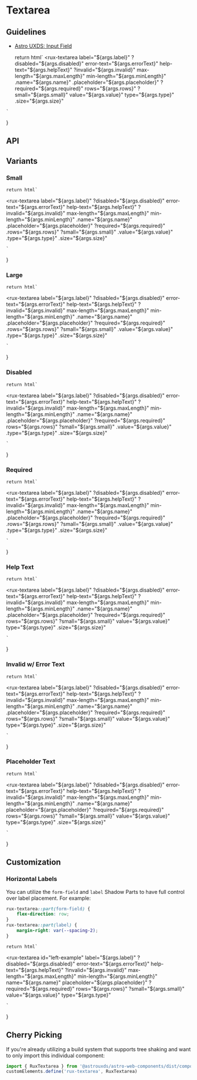 
<Meta of={TextareaStories} />

# Textarea

## Guidelines

* [Astro UXDS: Input Field](https://www.astrouxds.com/components/input-field/)

    return html`
<rux-textarea
    label="${args.label}"
    ?disabled="${args.disabled}"
    error-text="${args.errorText}"
    help-text="${args.helpText}"
    ?invalid="${args.invalid}"
    max-length="${args.maxLength}"
    min-length="${args.minLength}"
    .name="${args.name}"
    .placeholder="${args.placeholder}"
    ?required="${args.required}"
    rows="${args.rows}"
    ?small="${args.small}"
    value="${args.value}"
    type="${args.type}"
    .size="${args.size}"
></rux-textarea>
    `
}

<Canvas>
  <Story of={TextareaStories.Default_} />
</Canvas>

## API

<ArgsTable of="rux-textarea" />

## Variants

### Small

    return html`
<rux-textarea
    label="${args.label}"
    ?disabled="${args.disabled}"
    error-text="${args.errorText}"
    help-text="${args.helpText}"
    ?invalid="${args.invalid}"
    max-length="${args.maxLength}"
    min-length="${args.minLength}"
    .name="${args.name}"
    .placeholder="${args.placeholder}"
    ?required="${args.required}"
    .rows="${args.rows}"
    ?small="${args.small}"
    .value="${args.value}"
    .type="${args.type}"
    .size="${args.size}"
></rux-textarea>
    `
}

<Canvas>
  <Story of={TextareaStories.Small_} />
</Canvas>

### Large

    return html`
<rux-textarea
    label="${args.label}"
    ?disabled="${args.disabled}"
    error-text="${args.errorText}"
    help-text="${args.helpText}"
    ?invalid="${args.invalid}"
    max-length="${args.maxLength}"
    min-length="${args.minLength}"
    .name="${args.name}"
    .placeholder="${args.placeholder}"
    ?required="${args.required}"
    .rows="${args.rows}"
    ?small="${args.small}"
    .value="${args.value}"
    .type="${args.type}"
    .size="${args.size}"
></rux-textarea>
    `
}

<Canvas>
  <Story of={TextareaStories.Large_} />
</Canvas>

### Disabled

    return html`
<rux-textarea
    label="${args.label}"
    ?disabled="${args.disabled}"
    error-text="${args.errorText}"
    help-text="${args.helpText}"
    ?invalid="${args.invalid}"
    max-length="${args.maxLength}"
    min-length="${args.minLength}"
    .name="${args.name}"
    .placeholder="${args.placeholder}"
    ?required="${args.required}"
    rows="${args.rows}"
    ?small="${args.small}"
    .value="${args.value}"
    .type="${args.type}"
    .size="${args.size}"
></rux-textarea>
    `
}

<Canvas>
  <Story of={TextareaStories.Disabled_} />
</Canvas>

### Required

    return html`
<rux-textarea
    label="${args.label}"
    ?disabled="${args.disabled}"
    error-text="${args.errorText}"
    help-text="${args.helpText}"
    ?invalid="${args.invalid}"
    max-length="${args.maxLength}"
    min-length="${args.minLength}"
    .name="${args.name}"
    .placeholder="${args.placeholder}"
    ?required="${args.required}"
    .rows="${args.rows}"
    ?small="${args.small}"
    .value="${args.value}"
    .type="${args.type}"
    .size="${args.size}"
></rux-textarea>
    `
}

<Canvas>
  <Story of={TextareaStories.Required_} />
</Canvas>

### Help Text

    return html`
<rux-textarea
    label="${args.label}"
    ?disabled="${args.disabled}"
    error-text="${args.errorText}"
    help-text="${args.helpText}"
    ?invalid="${args.invalid}"
    max-length="${args.maxLength}"
    min-length="${args.minLength}"
    .name="${args.name}"
    .placeholder="${args.placeholder}"
    ?required="${args.required}"
    rows="${args.rows}"
    ?small="${args.small}"
    value="${args.value}"
    type="${args.type}"
    .size="${args.size}"
></rux-textarea>
    `
}

<Canvas>
  <Story of={TextareaStories.HelpText_} />
</Canvas>

### Invalid w/ Error Text

    return html`
<rux-textarea
    label="${args.label}"
    ?disabled="${args.disabled}"
    error-text="${args.errorText}"
    help-text="${args.helpText}"
    ?invalid="${args.invalid}"
    max-length="${args.maxLength}"
    min-length="${args.minLength}"
    .name="${args.name}"
    .placeholder="${args.placeholder}"
    ?required="${args.required}"
    rows="${args.rows}"
    ?small="${args.small}"
    value="${args.value}"
    type="${args.type}"
    .size="${args.size}"
></rux-textarea>
    `
}

<Canvas>
  <Story of={TextareaStories.Invalid_} />
</Canvas>

### Placeholder Text

    return html`
<rux-textarea
    label="${args.label}"
    ?disabled="${args.disabled}"
    error-text="${args.errorText}"
    help-text="${args.helpText}"
    ?invalid="${args.invalid}"
    max-length="${args.maxLength}"
    min-length="${args.minLength}"
    .name="${args.name}"
    placeholder="${args.placeholder}"
    ?required="${args.required}"
    rows="${args.rows}"
    ?small="${args.small}"
    value="${args.value}"
    type="${args.type}"
    .size="${args.size}"
></rux-textarea>
    `
}

<Canvas>
  <Story of={TextareaStories.Placeholder_} />
</Canvas>

## Customization

### Horizontal Labels

You can utilize the `form-field` and `label` Shadow Parts to have full control over label placement. For example:

```css
rux-textarea::part(form-field) {
    flex-direction: row;
}
rux-textarea::part(label) {
    margin-right: var(--spacing-2);
}
```

    return html`
<style>
    #left-example::part(form-field) {
        flex-direction: row;
    }
    #left-example::part(label) {
        margin-right: var(--spacing-2);
    }
</style>
<rux-textarea
    id="left-example"
    label="${args.label}"
    ?disabled="${args.disabled}"
    error-text="${args.errorText}"
    help-text="${args.helpText}"
    ?invalid="${args.invalid}"
    max-length="${args.maxLength}"
    min-length="${args.minLength}"
    name="${args.name}"
    placeholder="${args.placeholder}"
    ?required="${args.required}"
    rows="${args.rows}"
    ?small="${args.small}"
    value="${args.value}"
    type="${args.type}"
></rux-textarea>
    `
}

<Canvas>
  <Story of={TextareaStories.HorizontalLabel_} />
</Canvas>

## Cherry Picking

If you're already utilizing a build system that supports tree shaking and want to only import this individual component:

```js
import { RuxTextarea } from '@astrouxds/astro-web-components/dist/components/rux-textarea.js'
customElements.define('rux-textarea', RuxTextarea)
```
